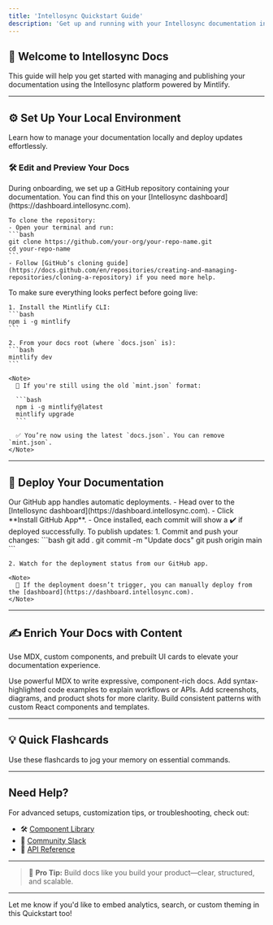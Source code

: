 ```yaml
---
title: 'Intellosync Quickstart Guide'
description: 'Get up and running with your Intellosync documentation in minutes'
---
```


## 🚀 Welcome to Intellosync Docs

This guide will help you get started with managing and publishing your documentation using the Intellosync platform powered by Mintlify.

---

## ⚙️ Set Up Your Local Environment

Learn how to manage your documentation locally and deploy updates effortlessly.

### 🛠️ Edit and Preview Your Docs

<AccordionGroup>

  <Accordion icon="github" title="Clone Your Docs Repository">
    During onboarding, we set up a GitHub repository containing your documentation. 
    You can find this on your [Intellosync dashboard](https://dashboard.intellosync.com). 
    
    To clone the repository:
    - Open your terminal and run:
    ```bash
    git clone https://github.com/your-org/your-repo-name.git
    cd your-repo-name
    ```
    - Follow [GitHub’s cloning guide](https://docs.github.com/en/repositories/creating-and-managing-repositories/cloning-a-repository) if you need more help.
  </Accordion>

  <Accordion icon="rectangle-terminal" title="Preview Your Changes Locally">
    To make sure everything looks perfect before going live:

    1. Install the Mintlify CLI:
    ```bash
    npm i -g mintlify
    ```

    2. From your docs root (where `docs.json` is):
    ```bash
    mintlify dev
    ```

    <Note>
      🚨 If you're still using the old `mint.json` format:

      ```bash
      npm i -g mintlify@latest
      mintlify upgrade
      ```

      ✅ You’re now using the latest `docs.json`. You can remove `mint.json`.
    </Note>
  </Accordion>

</AccordionGroup>

---

## 🚢 Deploy Your Documentation

<AccordionGroup>

  <Accordion icon="message-bot" title="Install the Intellosync GitHub App">
    Our GitHub app handles automatic deployments. 
    - Head over to the [Intellosync dashboard](https://dashboard.intellosync.com).
    - Click **Install GitHub App**.
    - Once installed, each commit will show a ✔️ if deployed successfully.
  </Accordion>

  <Accordion icon="rocket" title="Push Changes to Deploy">
    To publish updates:
    1. Commit and push your changes:
    ```bash
    git add .
    git commit -m "Update docs"
    git push origin main
    ```

    2. Watch for the deployment status from our GitHub app.

    <Note>
      🧠 If the deployment doesn’t trigger, you can manually deploy from the [dashboard](https://dashboard.intellosync.com).
    </Note>
  </Accordion>

</AccordionGroup>

---

## ✍️ Enrich Your Docs with Content

Use MDX, custom components, and prebuilt UI cards to elevate your documentation experience.

<CardGroup>

  <Card title="Write with MDX" icon="file" href="/docs/essentials/markdown">
    Use powerful MDX to write expressive, component-rich docs.
  </Card>

  <Card title="Showcase Code Snippets" icon="square-code" href="/docs/essentials/code">
    Add syntax-highlighted code examples to explain workflows or APIs.
  </Card>

  <Card title="Use Visuals" icon="image" href="/docs/essentials/images">
    Add screenshots, diagrams, and product shots for more clarity.
  </Card>

  <Card title="Reusable Components" icon="puzzle-piece" href="/docs/essentials/reusable-snippets">
    Build consistent patterns with custom React components and templates.
  </Card>

</CardGroup>

---

## 💡 Quick Flashcards

Use these flashcards to jog your memory on essential commands.

<Flashcards>

  <Flashcard front="🧪 Preview Docs Locally" back="Run `mintlify dev` from the root of your docs." />
  <Flashcard front="⬇️ Install Mintlify CLI" back="Use `npm i -g mintlify`" />
  <Flashcard front="🆕 Upgrade Config File" back="Run `mintlify upgrade` if you still use `mint.json`" />
  <Flashcard front="🚀 Deploy Docs" back="Push changes to GitHub. The Intellosync bot will auto-deploy." />
  <Flashcard front="📁 Find Your Docs Repo" back="Check your Intellosync dashboard for repo links." />

</Flashcards>

---

## Need Help?

For advanced setups, customization tips, or troubleshooting, check out:

- 🛠 [Component Library](https://docs.intellosync.com/components)
- 💬 [Community Slack](https://slack.intellosync.com)
- 📘 [API Reference](https://docs.intellosync.com/api)

---

> 🧠 **Pro Tip:** Build docs like you build your product—clear, structured, and scalable.

---

Let me know if you'd like to embed analytics, search, or custom theming in this Quickstart too!


